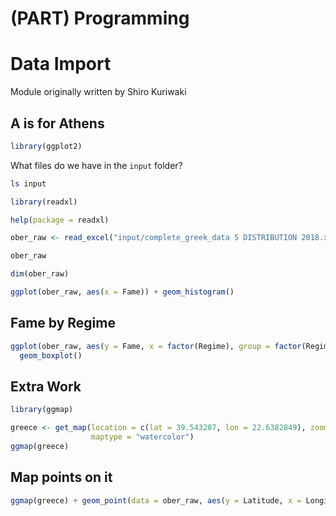 # (PART) Programming {-}

# Data Import

Module originally written by Shiro Kuriwaki



## A is for Athens

```r
library(ggplot2)
```


What files do we have in the `input` folder?
```bash
ls input
```


```r
library(readxl)
```

```r
help(package = readxl)
```


```r
ober_raw <- read_excel("input/complete_greek_data 5 DISTRIBUTION 2018.xlsx")
```


```r
ober_raw
```


```r
dim(ober_raw)
```

```r
ggplot(ober_raw, aes(x = Fame)) + geom_histogram()
```

## Fame by Regime
```r
ggplot(ober_raw, aes(y = Fame, x = factor(Regime), group = factor(Regime))) +
  geom_boxplot()
```



## Extra Work
```r
library(ggmap)
```

```r
greece <- get_map(location = c(lat = 39.543287, lon = 22.6382849), zoom = 5,
                  maptype = "watercolor")
ggmap(greece)
```

## Map points on it

```r
ggmap(greece) + geom_point(data = ober_raw, aes(y = Latitude, x = Longitude))
```

